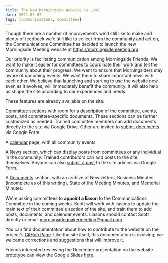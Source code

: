 ```yaml
---
title: The New Morningside Website is Live
date: 2021-03-07
tags: [communications, committees]
---
```


Though there are a number of improvements we'd still like to make and plenty of feedback we'd still like to collect from the community and act on, the Communications Committee has decided to launch the new Morningside Meeting website at https://morningsidemeeting.org.

Our priority is facilitating communication among Morningside Friends. We want to make it easier for committees to coordinate their work and tell the community about their progress. We want to ensure that Morningsiders stay aware of upcoming events. We want them to share important news with each other. We believe that launching and starting to use the website now, even as it evolves, will immediately benefit the community. It will also help us shape the site according to our experiences and needs.

These features are already available on the site:

[Committee sections](https://morningsidemeeting.org/committees) with room for a description of the committee, events, posts, and committee-specific documents. These sections can be further customized as needed. Trained committee members can add documents directly to the site via Google Drive. Other are invited to [submit documents](https://docs.google.com/forms/d/e/1FAIpQLSeaFAxJDyz35UB7Y8SIXip7Fr7kk0o04e2rdfVzeLjjHODytg/viewform) via Google Form.

A [calendar](https://morningsidemeeting.org/calendar) page, with all community events.

A [News](https://morningsidemeeting.org/news) section, which can display posts from committees or any individual in the community. Trained contributors can add posts to the site themselves. Anyone can also [submit a post](https://morningsidemeeting.org/news/share) to the site admins via Google Form.

A [Documents](https://morningsidemeeting.org/newsletters) section, with an archive of Newsletters, Business Minutes (incomplete as of this writing), State of the Meeting Minutes, and Memorial Minutes.

We're asking committees to **appoint a liason** to the Communications Committee in the coming weeks. Scott will work with liasons to update the main text of their committee's section of the site, and train them to add posts, documents, and calendar events. Liasons should contact Scott directly or email [morningsidequakermeeting@gmail.com](mailto:morningsidequakermeeting@gmail.com).

You can find documentation about how to contribute to the website on the project's [GitHub Page](https://github.com/morningsidemeeting/morningsidemeeting.github.io). Like the site itself, this documentation is evolving; we welcome corrections and suggestions that will improve it.

Friends interested reviewing the December presentation on the website prototype can view the Google Slides [here](https://docs.google.com/presentation/d/1d3grHDkSO2CiiSXxKtdkRlgHXe2H-EnuLeE4S2fZue0/edit?usp=sharing).
